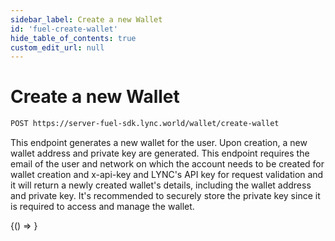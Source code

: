 ```yaml
---
sidebar_label: Create a new Wallet
id: 'fuel-create-wallet'
hide_table_of_contents: true
custom_edit_url: null
---
```

# Create a new Wallet


```bash
POST https://server-fuel-sdk.lync.world/wallet/create-wallet
```


This endpoint generates a new wallet for the user. Upon creation, a new wallet address and private key are generated. This endpoint requires the email of the user and network on which the account needs to be created for wallet creation and x-api-key and LYNC's API key for request validation and it will return a newly created wallet's details, including the wallet address and private key. It's recommended to securely store the private key since it is required to access and manage the wallet.



<BrowserOnly>
    {() => <CreateNewWallet/>}
    
</BrowserOnly>